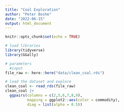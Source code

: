 ```yaml
---
title: "Coal Exploration"
author: "Peter Boshe"
date: "2022-06-15"
output: html_document
---
```


```r
knitr::opts_chunk$set(echo = TRUE)
```


```r
# load libraries
library(tidyverse)
library(GGally)

# parameters
  #input
file_raw <- here::here("data/clean_coal.rds")
```



```r

# load the dataset and explore
clean_coal <- read_rds(file_raw)
clean_coal |> 
  ggpairs(columns = c(2,5,6,7,8,9),
          mapping = ggplot2::aes(color = commodity),
          diag = list(alpha = 0.5))
```

